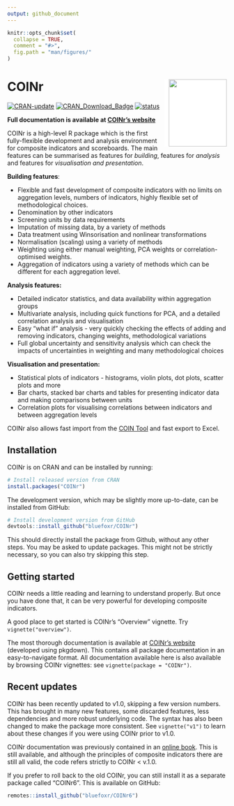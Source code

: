```yaml
---
output: github_document
---
```


<!-- README.md is generated from README.Rmd. Please edit that file -->

```r
knitr::opts_chunk$set(
  collapse = TRUE,
  comment = "#>",
  fig.path = "man/figures/"
)
```

# COINr <img src="man/figures/COINr_logo.png" width="133px" height="154px" align="right" style="padding-left:10px;background-color:white;" />

<!-- badges: start -->
[![CRAN-update](https://www.r-pkg.org/badges/version-ago/COINr)](https://cran.r-project.org/package=COINr)
[![CRAN\_Download\_Badge](http://cranlogs.r-pkg.org/badges/COINr)](https://CRAN.R-project.org/package=COINr)
[![status](https://joss.theoj.org/papers/187b1759658c96177f8d17f3b55b90a0/status.svg)](https://joss.theoj.org/papers/187b1759658c96177f8d17f3b55b90a0)
<!-- badges: end -->

**Full documentation is available at [COINr’s website](https://bluefoxr.github.io/COINr/)**

COINr is a high-level R package which is the first fully-flexible development and analysis environment for composite indicators and scoreboards. The main features can be summarised as features for *building*, features for *analysis* and features for *visualisation and presentation*.

**Building features**:

* Flexible and fast development of composite indicators with no limits on aggregation levels, numbers of indicators, highly flexible set of methodological choices.
* Denomination by other indicators
* Screening units by data requirements
* Imputation of missing data, by a variety of methods
* Data treatment using Winsorisation and nonlinear transformations
* Normalisation (scaling) using a variety of methods 
* Weighting using either manual weighting, PCA weights or correlation-optimised weights.
* Aggregation of indicators using a variety of methods which can be different for each aggregation level.

**Analysis features:**

* Detailed indicator statistics, and data availability within aggregation groups
* Multivariate analysis, including quick functions for PCA, and a detailed correlation analysis and visualisation
* Easy "what if" analysis - very quickly checking the effects of adding and removing indicators, changing weights, methodological variations
* Full global uncertainty and sensitivity analysis which can check the impacts of uncertainties in weighting and many methodological choices

**Visualisation and presentation:**

* Statistical plots of indicators - histograms, violin plots, dot plots, scatter plots and more
* Bar charts, stacked bar charts and tables for presenting indicator data and making comparisons between units
* Correlation plots for visualising correlations between indicators and between aggregation levels

COINr also allows fast import from the [COIN Tool](https://knowledge4policy.ec.europa.eu/composite-indicators/coin-tool_en) and fast export to Excel.

## Installation

COINr is on CRAN and can be installed by running:

```r
# Install released version from CRAN
install.packages("COINr")
```

The development version, which may be slightly more up-to-date, can be installed from GitHub:

```r
# Install development version from GitHub
devtools::install_github("bluefoxr/COINr")
```

This should directly install the package from Github, without any other steps. You may be asked to update packages. This might not be strictly necessary, so you can also try skipping this step.

## Getting started

COINr needs a little reading and learning to understand properly. But once you have done that, it can be very powerful for developing composite indicators.

A good place to get started is COINr's "Overview" vignette. Try `vignette("overview")`.

The most thorough documentation is available at [COINr's website](https://bluefoxr.github.io/COINr/) (developed using pkgdown). This contains all package documentation in an easy-to-navigate format. All documentation available here is also available by browsing COINr vignettes: see `vignette(package = "COINr")`.

## Recent updates

COINr has been recently updated to v1.0, skipping a few version numbers. This has brought in many new features, some discarded features, less dependencies and more robust underlying code. The syntax has also been changed to make the package more consistent. See `vignette("v1")` to learn about these changes if you were using COINr prior to v1.0.

COINr documentation was previously contained in an [online book](https://bluefoxr.github.io/COINrDoc/). This is still available, and although the principles of composite indicators there are still all valid, the code refers strictly to COINr < v.1.0.

If you prefer to roll back to the old COINr, you can still install it as a separate package called "COINr6". This is available on GitHub:

```r
remotes::install_github("bluefoxr/COINr6")
```
